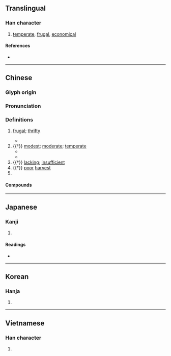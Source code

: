 {{also|俭}}
{{character info/new}}
==Translingual==
{{Han simplified forms|儉|倹|俭}}

===Han character===
{{Han char|rn=9|rad=人|as=13|sn=15|four=28286|canj=OOMO|ids=⿰亻僉}}

# [[temperate]], [[frugal]], [[economical]]

====References====
* {{Han ref|kx=0119.120|dkj=01190|dj=0252.110|hdz=10226.060|uh=5109|ud=20745|bh=BBFC|bd=48124}}

----

==Chinese==
{{zh-forms|s=俭}}

===Glyph origin===
{{Han etym}}

===Pronunciation===
{{zh-pron
|m=jiǎn
|c=gim6
|mn=qz:khiǎm/tw,xm,zz:khiām
|mc=y
|oc=y
|cat=a,pn
}}

===Definitions===
{{zh-hanzi}}

# [[frugal]]; [[thrifty]]
#: {{zh-x|節儉|frugal; thrifty; economical}}
#: {{zh-x|勤儉|hardworking and thrifty}}
#: {{zh-x|儉樸|thrifty and simple}}
#: {{zh-x|省{shěng}喫[吃]{chī}儉用|to save on food and daily expenses}}
#: {{zh-x|勤工儉學|part-time work and part-time study}}
#* {{zh-x|禮，與其 奢 也，寧{nìng} 儉；喪{sāng}，與其 易 也，寧{nìng} 戚。|In festive ceremonies, it is better to be '''sparing''' than extravagant. In the ceremonies of mourning, it is better that there be deep sorrow than a minute attention to observances.|ref=Analects}}
# {{†}} [[modest]]; [[moderate]]; [[temperate]]
#* {{zh-x|^夫子 溫、良、恭、儉、讓 以 得 之。|Our master is benign, upright, courteous, '''temperate''', and complaisant and thus he gets his information.|ref=Analects}}
#* {{zh-x|恭儉 而 好{hào}禮 者 宜 歌 ^小雅。|The courteous and '''self-restraining''', the lovers of the rules of propriety, should sing the Xiao Ya (Minor Odes of the Kingdom). (translation by {{w|James Legge}})|ref=Liji}}
# {{†}} [[lacking]]; [[insufficient]]
# {{†}} [[poor]] [[harvest]]
# {{surname|lang=zh}}

====Compounds====
{{zh-der|乞窮儉相|儉嗇|儉月|儉樸|儉省|儉約|儉素|儉腹|儉色|儉薄|儉觳|克儉克勤|克勤克儉|勤儉|崇節尚儉|恭儉|恭儉靜一|毌丘儉|水儉|田豫儉素|省儉|省喫儉用|禮奢寧儉|禮存寧儉|節儉|節儉力行|節儉躬行|自奉甚儉|裴行儉|躬行節儉}}

----

==Japanese==
{{ja-kanji forms|倹|儉}}

===Kanji===
{{ja-kanji|grade=|rs=人13|shin=倹}}

# {{defn|lang=ja|sort=人13}}

====Readings====
* {{ja-readings
|goon=げん
|kanon=けん
|kun=つま-し.い, つずま-やか<つづま-やか
}}

----

==Korean==

===Hanja===
{{ko-hanja|hangeul=검|rv=geom|mr=kŏm}}

# {{defn|lang=ko|sort=人13}}

----

==Vietnamese==

===Han character===
{{vi-hantu|[[kiệm]], [[cợm]], [[hiếm]], [[thiếu]]|rs=人13}}

# {{defn|lang=vi|sort=人13}}